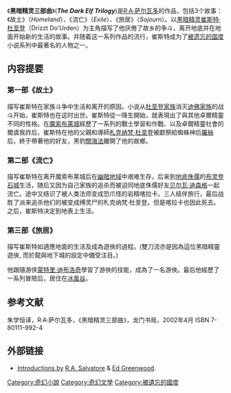 {{Multiple issues|
{{Expand language|1=en|time=2021-07-28T12:54:48+00:00}}
{{Onesource|time=2021-07-28T12:54:48+00:00}}
}}
《'''黑暗精灵三部曲'''》('''''The Dark Elf Trilogy''''')是[[R·A·萨尔瓦多|R·A·萨尔瓦多]]的作品，包括3个故事：《故土》（''Homeland''）、《流亡》（''Exile''）、《旅居》（''Sojourn''）。以[[黑暗精灵|黑暗精灵]][[崔斯特·杜垩登|崔斯特·杜垩登]]（Drizzt Do'Urden）为主角描写了他厌倦了故乡的争斗，离开地底并在地面开始新的生活的故事。并随着这一系列作品的流行，崔斯特成为了[[被遗忘的国度|被遗忘的国度]]小说系列中最著名的人物之一。

==内容提要==
{{see also|崔斯特·杜垩登}}
===第一部《故土》===

描写崔斯特在家族斗争中生活和离开的原因。小说从[[杜垩登家族|杜垩登家族]]消灭[[迪佛家族|迪佛家族]]的战斗开始，崔斯特也在这时出世。崔斯特從一降生開始，就表現出了與其他卓爾精靈不同的性格。在[[魔索布莱城|魔索布莱城]]經歷了一系列的戰士學習和作戰、以及卓爾精靈社會的爾虞我詐后，崔斯特在他的父親和導師[[札克纳梵·杜垩登|札克纳梵·杜垩登]]被獻祭給蜘蛛神后[[羅絲|羅絲]]后，終于帶著他的好友，黑豹[[關海法|關海法]]離開了他的故鄉。

===第二部《流亡》===
描写崔斯特在离开魔索布莱城后在[[幽暗地域|幽暗地域]]中艰难生存，后来到[[地底侏儒|地底侏儒]]的[[布灵登石城|布灵登石城]]生活，随后又因为自己家族的追杀而被迫同地底侏儒好友[[贝尔瓦·迪森格|贝尔瓦·迪森格]]一起流亡。途中又结识了被人类法师变成恐爪怪的岩精喀拉卡。三人结伴旅行，最后战胜了派来追杀他们的被变成缚灵尸的札克纳梵·杜垩登。但是喀拉卡也因此死去。之后，崔斯特决定到地表上生活。

===第三部《旅居》===
描写崔斯特如適應地面的生活及成為遊俠的過程。(雙刀流亦是因為這位黑暗精靈遊俠, 而於龍與地下城的設定中備受注目。)

他跟隨游侠[[蒙特里·迪布洛奇|蒙特里·迪布洛奇]]學習了游俠的技能，成為了一名游俠。最后他經歷了一系列冒險后，居住在[[冰風谷|冰風谷]]。

==参考文献==
<div class="references-small">
朱学恒译，R·A·萨尔瓦多，《黑暗精灵三部曲》，龙门书局，2002年4月 ISBN 7-80111-992-4
</div>
==外部链接==
*[http://www.rasalvatore.com/sidemenu/sampleChapters/de.html Introductions by] [[R.A._Salvatore|R.A. Salvatore]] & [[Ed_Greenwood|Ed Greenwood]].

[[Category:奇幻小說|Category:奇幻小說]]
[[Category:奇幻文學|Category:奇幻文學]]
[[Category:被遺忘的國度|Category:被遺忘的國度]]